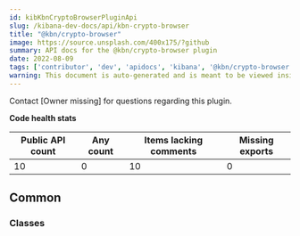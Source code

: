 ```yaml
---
id: kibKbnCryptoBrowserPluginApi
slug: /kibana-dev-docs/api/kbn-crypto-browser
title: "@kbn/crypto-browser"
image: https://source.unsplash.com/400x175/?github
summary: API docs for the @kbn/crypto-browser plugin
date: 2022-08-09
tags: ['contributor', 'dev', 'apidocs', 'kibana', '@kbn/crypto-browser']
warning: This document is auto-generated and is meant to be viewed inside our experimental, new docs system. Reach out in #docs-engineering for more info.
---
```




Contact [Owner missing] for questions regarding this plugin.

**Code health stats**

| Public API count  | Any count | Items lacking comments | Missing exports |
|-------------------|-----------|------------------------|-----------------|
| 10 | 0 | 10 | 0 |

## Common

### Classes
<DocDefinitionList data={kbnCryptoBrowserObj.common.classes}/>


